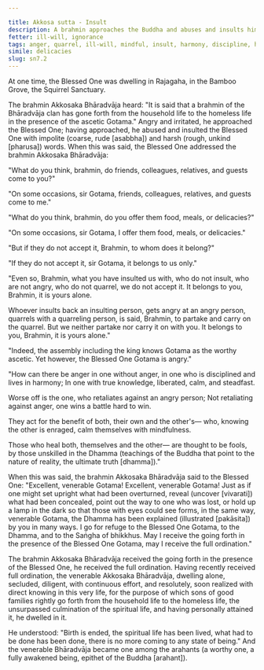 ```yaml
---

title: Akkosa sutta - Insult
description: A brahmin approaches the Buddha and abuses and insults him. The Buddha doesn't accept it, and explains this to the brahmin through a simile.
fetter: ill-will, ignorance
tags: anger, quarrel, ill-will, mindful, insult, harmony, discipline, heal, sn, sn1-11, sn7
simile: delicacies
slug: sn7.2
---
```


At one time, the Blessed One was dwelling in Rajagaha, in the Bamboo Grove, the Squirrel Sanctuary.

The brahmin Akkosaka Bhāradvāja heard: "It is said that a brahmin of the Bhāradvāja clan has gone forth from the household life to the homeless life in the presence of the ascetic Gotama." Angry and irritated, he approached the Blessed One; having approached, he abused and insulted the Blessed One with impolite (coarse, rude [asabbha]) and harsh (rough, unkind [pharusa]) words. When this was said, the Blessed One addressed the brahmin Akkosaka Bhāradvāja:

"What do you think, brahmin, do friends, colleagues, relatives, and guests come to you?"

"On some occasions, sir Gotama, friends, colleagues, relatives, and guests come to me."

"What do you think, brahmin, do you offer them food, meals, or delicacies?"

"On some occasions, sir Gotama, I offer them food, meals, or delicacies."

"But if they do not accept it, Brahmin, to whom does it belong?"

"If they do not accept it, sir Gotama, it belongs to us only."

"Even so, Brahmin, what you have insulted us with, who do not insult, who are not angry, who do not quarrel, we do not accept it. It belongs to you, Brahmin, it is yours alone.

Whoever insults back an insulting person, gets angry at an angry person, quarrels with a quarreling person, is said, Brahmin, to partake and carry on the quarrel. But we neither partake nor carry it on with you. It belongs to you, Brahmin, it is yours alone."

"Indeed, the assembly including the king knows Gotama as the worthy ascetic. Yet however, the Blessed One Gotama is angry."

"How can there be anger in one without anger,
in one who is disciplined and lives in harmony;
In one with true knowledge, liberated,
calm, and steadfast.

Worse off is the one,
who retaliates against an angry person;
Not retaliating against anger,
one wins a battle hard to win.

They act for the benefit of both,
their own and the other's—
who, knowing the other is enraged,
calm themselves with mindfulness.

Those who heal both,
themselves and the other—
are thought to be fools,
by those unskilled in the Dhamma (teachings of the Buddha that point to the nature of reality, the ultimate truth [dhamma])."

When this was said, the brahmin Akkosaka Bhāradvāja said to the Blessed One: "Excellent, venerable Gotama! Excellent, venerable Gotama! Just as if one might set upright what had been overturned, reveal (uncover [vivarati]) what had been concealed, point out the way to one who was lost, or hold up a lamp in the dark so that those with eyes could see forms, in the same way, venerable Gotama, the Dhamma has been explained (illustrated [pakāsita]) by you in many ways. I go for refuge to the Blessed One Gotama, to the Dhamma, and to the Saṅgha of bhikkhus. May I receive the going forth in the presence of the Blessed One Gotama, may I receive the full ordination."

The brahmin Akkosaka Bhāradvāja received the going forth in the presence of the Blessed One, he received the full ordination. Having recently received full ordination, the venerable Akkosaka Bhāradvāja, dwelling alone, secluded, diligent, with continuous effort, and resolutely, soon realized with direct knowing in this very life, for the purpose of which sons of good families rightly go forth from the household life to the homeless life, the unsurpassed culmination of the spiritual life, and having personally attained it, he dwelled in it.

He understood: "Birth is ended, the spiritual life has been lived, what had to be done has been done, there is no more coming to any state of being." And the venerable Bhāradvāja became one among the arahants (a worthy one, a fully awakened being, epithet of the Buddha [arahant]).